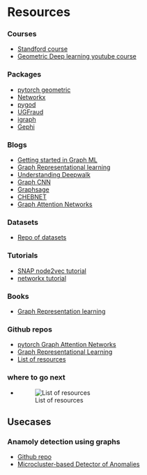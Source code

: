 # Resources 

### Courses
* [Standford course](https://web.stanford.edu/class/cs224w/)
* [Geometric Deep learning youtube course](https://www.youtube.com/playlist?list=PLn2-dEmQeTfSLXW8yXP4q_Ii58wFdxb3C)


### Packages
* [pytorch geometric](https://pytorch-geometric.readthedocs.io/en/latest/)
* [Networkx](https://networkx.org/)
* [pygod](https://github.com/pygod-team/pygod)
* [UGFraud](https://pypi.org/project/UGFraud/)
* [igraph](https://igraph.org/)
* [Gephi](https://gephi.org/)

### Blogs
* [Getting started in Graph ML](https://gordicaleksa.medium.com/how-to-get-started-with-graph-machine-learning-afa53f6f963a)
* [Graph Representational learning](https://towardsdatascience.com/graph-representation-learning-dd64106c9763#:~:text=Graph%20models%20are%20pervasive%20for%20describing%20information%20across%20any%20scientific,community%20detection%2C%20and%20many%20others.)
* [Understanding Deepwalk](https://dsgiitr.com/blogs/deepwalk/)
* [Graph CNN](https://dsgiitr.com/blogs/gcn/)
* [Graphsage](https://dsgiitr.com/blogs/graphsage/)
* [CHEBNET](https://dsgiitr.com/blogs/chebnet/)
* [Graph Attention Networks](https://dsgiitr.com/blogs/gat/)

### Datasets
* [Repo of datasets](https://chrsmrrs.github.io/datasets/docs/datasets/)

### Tutorials
* [SNAP node2vec tutorial](http://snap.stanford.edu/index.html)
* [networkx tutorial](https://networkx.org/documentation/stable/tutorial.html)

### Books
* [Graph Representation learning](https://www.cs.mcgill.ca/~wlh/grl_book/files/GRL_Book.pdf)

### Github repos
* [pytorch Graph Attention Networks](https://github.com/gordicaleksa/pytorch-GAT)
* [Graph Representational Learning](https://github.com/dsgiitr/graph_nets)
* [List of resources](https://github.com/dair-ai/GNNs-Recipe)

### where to go next
* ![List of resources](/Images/graph_resources.png)


## Usecases
### Anamoly detection using graphs
* [Github repo](https://github.com/FelixDJC/Awesome-Graph-Anomaly-Detection)
* [Microcluster-based Detector of Anomalies](https://github.com/Stream-AD/MIDAS)
